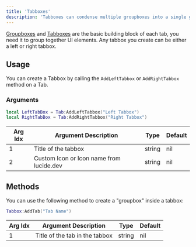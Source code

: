 ```yaml
---
title: 'Tabboxes'
description: 'Tabboxes can condense multiple groupboxes into a single groupbox.'
---
```



[Groupboxes](/obsidian/structure/groupboxes) and [Tabboxes](/obsidian/structure/tabboxes) are the basic building block of each tab, you need it to group together UI elements. Any tabbox you create can be either a left or right tabbox.

<DemoTabbox />

## Usage

You can create a Tabbox by calling the `AddLeftTabbox` or `AddRightTabbox` method on a Tab.

### Arguments

```lua
local LeftTabBox = Tab:AddLeftTabbox("Left Tabbox")
local RightTabBox = Tab:AddRightTabbox("Right Tabbox")
```

| Arg Idx | Argument Description | Type | Default |
| --- | --- | --- | --- |
| 1 | Title of the tabbox | string | nil |
| 2 | Custom Icon or Icon name from lucide.dev | string | nil |

## Methods

You can use the following method to create a "groupbox" inside a tabbox:

```lua
Tabbox:AddTab("Tab Name")
```

| Arg Idx | Argument Description | Type | Default |
| --- | --- | --- | --- |
| 1 | Title of the tab in the tabbox | string | nil |

